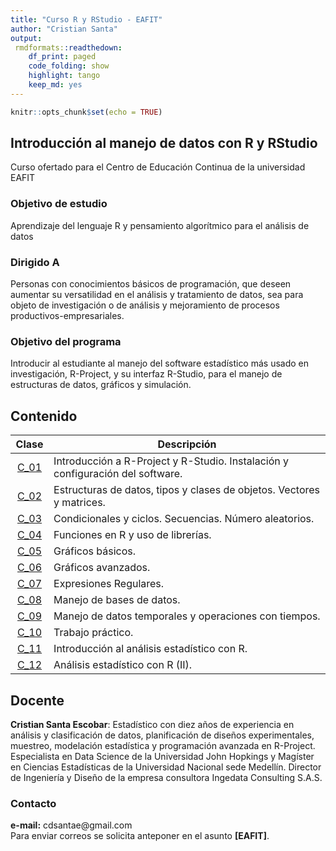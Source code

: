 ```yaml
---
title: "Curso R y RStudio - EAFIT"
author: "Cristian Santa"
output:
 rmdformats::readthedown:
    df_print: paged
    code_folding: show
    highlight: tango
    keep_md: yes
---
```


```r
knitr::opts_chunk$set(echo = TRUE)
```

## Introducción al manejo de datos con R y RStudio

Curso ofertado para el Centro de Educación Continua de la universidad EAFIT

### Objetivo de estudio

Aprendizaje del lenguaje R y pensamiento algorítmico para el análisis de datos					

### Dirigido A

Personas con conocimientos básicos de programación, que deseen aumentar su versatilidad en el análisis y tratamiento de datos, sea para objeto de investigación o de análisis y mejoramiento de procesos productivos-empresariales.					

### Objetivo del programa

Introducir al estudiante al manejo del software estadístico más usado en investigación, R-Project, y su interfaz R-Studio, para el manejo de estructuras de datos, gráficos y simulación.					

## Contenido

| **Clase** |                                 **Descripción**                                |
|:---------:|--------------------------------------------------------------------------------|
|  <a href="./Clase01/Clase01.html">C_01</a>  | Introducción a R-Project y R-Studio. Instalación y configuración del software. |
|  <a href="./Clase02/Clase02.html">C_02</a>  | Estructuras de datos, tipos y clases de objetos. Vectores y matrices.       |
|  <a href="./Clase03/Clase03.html">C_03</a>  | Condicionales y ciclos. Secuencias. Número aleatorios.                         |
|  <a href="./Clase04/Clase04.html">C_04</a>  | Funciones en R y uso de librerías.                                             |
|  <a href="./Clase05/Clase05.html">C_05</a>  | Gráficos básicos.                                                              |
|  <a href="./Clase06/Clase06.html">C_06</a>  | Gráficos avanzados.                                                            |
|  <a href="./Clase07/Clase07.html">C_07</a>  | Expresiones Regulares.                                                         |
|  <a href="./Clase08/Clase08.html">C_08</a>  | Manejo de bases de datos.                                                      |
|  <a href="./Clase09/Clase09a.html">C_09</a>  | Manejo de datos temporales y operaciones con tiempos.                          |
|  <a href="./Clase10/Clase10a.html">C_10</a>  | Trabajo práctico.                                                              |
|  <a href="./Clase11/Clase11a.html">C_11</a>  | Introducción al análisis estadístico con R.                                    |
|  <a href="./Clase12/Clase12a.html">C_12</a>  | Análisis estadístico con R (II).                                               |

## Docente

**Cristian Santa Escobar**: Estadístico con diez años de experiencia en análisis y clasificación de datos, planificación de diseños experimentales, muestreo, modelación estadística y programación avanzada en R-Project. Especialista en Data Science de la Universidad John Hopkings y Magíster en Ciencias Estadísticas de la Universidad Nacional sede Medellín. Director de Ingeniería y Diseño de la empresa consultora Ingedata Consulting S.A.S.

### Contacto

**e-mail:** cdsantae@gmail.com <br>
Para enviar correos se solicita anteponer en el asunto **[EAFIT]**.


